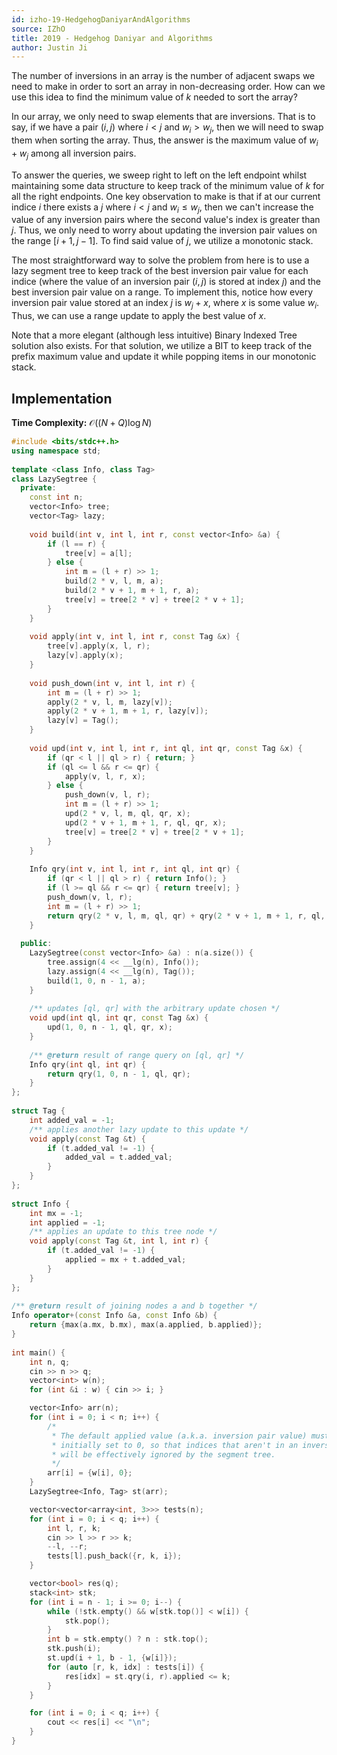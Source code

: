 ```yaml
---
id: izho-19-HedgehogDaniyarAndAlgorithms
source: IZhO
title: 2019 - Hedgehog Daniyar and Algorithms
author: Justin Ji
---
```


<Spoiler title = "Hint">

The number of inversions in an array is the number of adjacent
swaps we need to make in order to sort an array in non-decreasing order. 
How can we use this idea to find the minimum value of $k$ needed to sort 
the array?

</Spoiler>

<Spoiler title = "Explanation">

In our array, we only need to swap elements that are inversions. That is 
to say, if we have a pair $(i, j)$ where $i < j$ and $w_i > w_j$, then we 
will need to swap them when sorting the array. Thus, the answer is the maximum 
value of $w_i + w_j$ among all inversion pairs.

To answer the queries, we sweep right to left on the left endpoint whilst 
maintaining some data structure to keep track of the minimum value of $k$ for 
all the right endpoints. One key observation to make is that if at our current
indice $i$ there exists a $j$ where $i < j$ and $w_i \leq w_j$, then we can't 
increase the value of any inversion pairs where the second value's index is 
greater than $j$. Thus, we only need to worry about updating the inversion pair 
values on the range $[i + 1, j - 1]$. To find said value of $j$, we utilize a 
monotonic stack.

The most straightforward way to solve the problem from here is to use a lazy 
segment tree to keep track of the best inversion pair value for each indice 
(where the value of an inversion pair $(i, j)$ is stored at index $j$) 
and the best inversion pair value on a range. To implement this, notice how 
every inversion pair value stored at an index $j$ is $w_j + x$, where $x$ is 
some value $w_i$. Thus, we can use a range update to apply the best value of $x$.

Note that a more elegant (although less intuitive) Binary Indexed Tree solution 
also exists. For that solution, we utilize a BIT to keep track of the prefix 
maximum value and update it while popping items in our monotonic stack.

## Implementation

**Time Complexity:** $\mathcal{O}((N + Q)\log{N})$

<LanguageSection>
<CPPSection>

```cpp
#include <bits/stdc++.h>
using namespace std;
 
template <class Info, class Tag> 
class LazySegtree {
  private:
    const int n;
    vector<Info> tree;
    vector<Tag> lazy;
       
    void build(int v, int l, int r, const vector<Info> &a) {
        if (l == r) {
            tree[v] = a[l];
        } else {
            int m = (l + r) >> 1;
            build(2 * v, l, m, a);
            build(2 * v + 1, m + 1, r, a);
            tree[v] = tree[2 * v] + tree[2 * v + 1];
        }
    }
 
    void apply(int v, int l, int r, const Tag &x) {
        tree[v].apply(x, l, r);
        lazy[v].apply(x);
    }
 
    void push_down(int v, int l, int r) {
        int m = (l + r) >> 1;
        apply(2 * v, l, m, lazy[v]);
        apply(2 * v + 1, m + 1, r, lazy[v]);
        lazy[v] = Tag();
    }
 
    void upd(int v, int l, int r, int ql, int qr, const Tag &x) {
        if (qr < l || ql > r) { return; }
        if (ql <= l && r <= qr) {
            apply(v, l, r, x);
        } else {
            push_down(v, l, r);
            int m = (l + r) >> 1;
            upd(2 * v, l, m, ql, qr, x);
            upd(2 * v + 1, m + 1, r, ql, qr, x);
            tree[v] = tree[2 * v] + tree[2 * v + 1];
        }
    }
    
    Info qry(int v, int l, int r, int ql, int qr) {
        if (qr < l || ql > r) { return Info(); }
        if (l >= ql && r <= qr) { return tree[v]; }
        push_down(v, l, r);
        int m = (l + r) >> 1;
        return qry(2 * v, l, m, ql, qr) + qry(2 * v + 1, m + 1, r, ql, qr);
    }
 
  public:
    LazySegtree(const vector<Info> &a) : n(a.size()) {
        tree.assign(4 << __lg(n), Info());
        lazy.assign(4 << __lg(n), Tag());
        build(1, 0, n - 1, a);
    }
 
    /** updates [ql, qr] with the arbitrary update chosen */
    void upd(int ql, int qr, const Tag &x) {
        upd(1, 0, n - 1, ql, qr, x);
    }
 
    /** @return result of range query on [ql, qr] */
    Info qry(int ql, int qr) {
        return qry(1, 0, n - 1, ql, qr);
    }
};
 
struct Tag {
    int added_val = -1;
    /** applies another lazy update to this update */
    void apply(const Tag &t) {
        if (t.added_val != -1) {
            added_val = t.added_val;
        }
    }
};
 
struct Info {
    int mx = -1;
    int applied = -1;
    /** applies an update to this tree node */
    void apply(const Tag &t, int l, int r) {
        if (t.added_val != -1) {
            applied = mx + t.added_val;
        }
    }
};
 
/** @return result of joining nodes a and b together */
Info operator+(const Info &a, const Info &b) {
    return {max(a.mx, b.mx), max(a.applied, b.applied)};
}
 
int main() {
    int n, q;
    cin >> n >> q;
    vector<int> w(n);
    for (int &i : w) { cin >> i; }

    vector<Info> arr(n);
    for (int i = 0; i < n; i++) {
        /*
         * The default applied value (a.k.a. inversion pair value) must be 
         * initially set to 0, so that indices that aren't in an inversion pair 
         * will be effectively ignored by the segment tree.
         */
        arr[i] = {w[i], 0};
    }
    LazySegtree<Info, Tag> st(arr);

    vector<vector<array<int, 3>>> tests(n);
    for (int i = 0; i < q; i++) {
        int l, r, k;
        cin >> l >> r >> k;
        --l, --r;
        tests[l].push_back({r, k, i});
    }

    vector<bool> res(q);
    stack<int> stk;
    for (int i = n - 1; i >= 0; i--) {
        while (!stk.empty() && w[stk.top()] < w[i]) {
            stk.pop();
        }
        int b = stk.empty() ? n : stk.top();
        stk.push(i);
        st.upd(i + 1, b - 1, {w[i]});
        for (auto [r, k, idx] : tests[i]) {
            res[idx] = st.qry(i, r).applied <= k;
        }
    }

    for (int i = 0; i < q; i++) {
        cout << res[i] << "\n";
    }
}
```

</CPPSection>
</LanguageSection>

</Spoiler>
